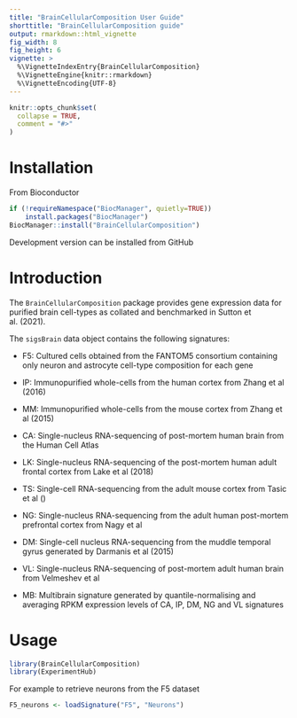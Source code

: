 ```yaml
---
title: "BrainCellularComposition User Guide"
shorttitle: "BrainCellularComposition guide"
output: rmarkdown::html_vignette
fig_width: 8
fig_height: 6
vignette: >
  %\VignetteIndexEntry{BrainCellularComposition}
  %\VignetteEngine{knitr::rmarkdown}
  %\VignetteEncoding{UTF-8}
---
```



```r
knitr::opts_chunk$set(
  collapse = TRUE,
  comment = "#>"
)
```

# Installation 

From Bioconductor 

```r
if (!requireNamespace("BiocManager", quietly=TRUE))
    install.packages("BiocManager")
BiocManager::install("BrainCellularComposition")
```

Development version can be installed from GitHub


# Introduction

The `BrainCellularComposition` package provides gene expression data for purified brain cell-types as collated and benchmarked in Sutton et al. (2021). 

The `sigsBrain` data object contains the following signatures: 

* F5: Cultured cells obtained from the FANTOM5 consortium containing only neuron and astrocyte cell-type composition for each gene 

* IP: Immunopurified whole-cells from the human cortex from Zhang et al (2016)

* MM: Immunopurified whole-cells from the mouse cortex from Zhang et al (2015)

* CA: Single-nucleus RNA-sequencing of post-mortem human brain from the Human Cell Atlas 

* LK: Single-nucleus RNA-sequencing of the post-mortem human adult frontal cortex from Lake et al (2018)  

* TS: Single-cell RNA-sequencing from the adult mouse cortex from Tasic et al () 

* NG: Single-nucleus RNA-sequencing from the adult human post-mortem prefrontal cortex from Nagy et al 

* DM: Single-cell nucleus RNA-sequencing from the muddle temporal gyrus generated by Darmanis et al (2015) 

* VL: Single-nucleus RNA-sequencing of post-mortem adult human brain from Velmeshev et al

* MB: Multibrain signature generated by quantile-normalising and averaging RPKM expression levels of CA, IP, DM, NG and VL signatures


# Usage 



```r
library(BrainCellularComposition)
library(ExperimentHub)
```


For example to retrieve neurons from the F5 dataset 

```r
F5_neurons <- loadSignature("F5", "Neurons")
```

